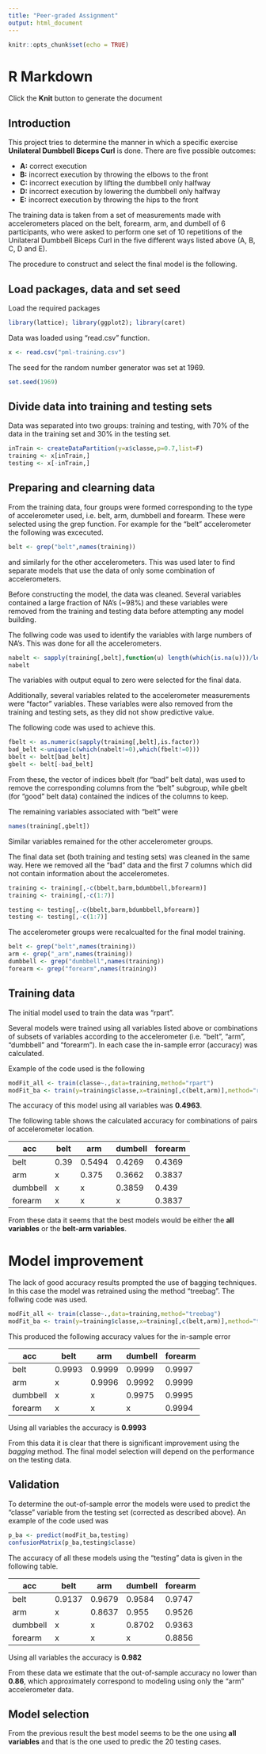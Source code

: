 ```yaml
---
title: "Peer-graded Assignment"
output: html_document
---
```


```r
knitr::opts_chunk$set(echo = TRUE)
```

# R Markdown
Click the **Knit** button to generate the document

[//]:This is an R Markdown document. Markdown is a simple formatting syntax for authoring HTML, PDF, and MS Word documents. For more details on using R Markdown see <http://rmarkdown.rstudio.com>.
[//]:When you click the **Knit** button a document will be generated that includes both content as well as the output of any embedded R code chunks within the document. 

## Introduction
This project tries to determine the manner in which a specific exercise **Unilateral Dumbbell Biceps Curl** is done. There are five possible outcomes:

* **A:** correct execution 
* **B:** incorrect execution by throwing the elbows to the front 
* **C:** incorrect execution by lifting the dumbbell only halfway 
* **D:** incorrect execution by lowering the dumbbell only halfway 
* **E:** incorrect execution by throwing the hips to the front

The training data is taken from a set of measurements made with accelerometers placed on the belt, forearm, arm, and dumbell of 6 participants, who were asked to perform one set of 10 repetitions of the Unilateral Dumbbell Biceps Curl in the five different ways listed above (A, B, C, D and E).

The procedure to construct and select the final model is the following.

## Load packages, data and set seed
Load the required packages
```r
library(lattice); library(ggplot2); library(caret)
```

Data was loaded using “read.csv” function.
```r
x <- read.csv("pml-training.csv")
```
The seed for the random number generator was set at 1969.
```r
set.seed(1969)
```

## Divide data into training and testing sets
Data was separated into two groups: training and testing, with 70% of the data in the training set and 30% in the testing set.
```r
inTrain <- createDataPartition(y=x$classe,p=0.7,list=F)
training <- x[inTrain,]
testing <- x[-inTrain,]
```

## Preparing and clearning data
From the training data, four groups were formed corresponding to the type of accelerometer used, i.e. belt, arm, dumbbell and forearm. These were selected using the grep function. For example for the "belt" accelerometer the following was excecuted.
```r
belt <- grep("belt",names(training))
```
and similarly for the other accelerometers. This was used later to find separate models that use the data of only some combination of accelerometers.

Before constructing the model, the data was cleaned. Several variables contained a large fraction of NA’s (~98%) and these variables were removed from the training and testing data before attempting any model building.

The follwing code was used to identify the variables with large numbers of NA's. This was done for all the accelerometers.
```r
nabelt <- sapply(training[,belt],function(u) length(which(is.na(u)))/length(u))
nabelt
```

The variables with output equal to zero were selected for the final data.

Additionally, several variables related to the accelerometer measurements were “factor” variables. These variables were also removed from the training and testing sets, as they did not show predictive value.

The following code was used to achieve this. 
```r
fbelt <- as.numeric(sapply(training[,belt],is.factor))
bad_belt <-unique(c(which(nabelt!=0),which(fbelt!=0)))
bbelt <- belt[bad_belt]
gbelt <- belt[-bad_belt]
```
From these, the vector of indices bbelt (for "bad" belt data), was used to remove the corresponding columns from the "belt" subgroup, while gbelt (for "good" belt data) contained the indices of the columns to keep.

The remaining variables associated with "belt" were
```r
names(training[,gbelt])
```
Similar variables remained for the other accelerometer groups.

The final data set (both training and testing sets) was cleaned in the same way. Here we removed all the "bad" data and the first 7 columns which did not contain information about the accelerometes.
```r
training <- training[,-c(bbelt,barm,bdumbbell,bforearm)]
training <- training[,-c(1:7)]

testing <- testing[,-c(bbelt,barm,bdumbbell,bforearm)]
testing <- testing[,-c(1:7)]

```
The accelerometer groups were recalcualted for the final model training.
```r
belt <- grep("belt",names(training))
arm <- grep("_arm",names(training))
dumbbell <- grep("dumbbell",names(training))
forearm <- grep("forearm",names(training))
```

## Training data
The initial model used to train the data was “rpart”. 

Several models were trained using all variables listed above or combinations of subsets of variables according to the accelerometer (i.e. “belt”, “arm”, “dumbbell” and “forearm”). In each case the in-sample error (accuracy) was calculated. 

Example of the code used is the following
```r
modFit_all <- train(classe~.,data=training,method="rpart")
modFit_ba <- train(y=training$classe,x=training[,c(belt,arm)],method="rpart")
```

The accuracy of this model using all variables was **0.4963**.

The following table shows the calculated accuracy for combinations of pairs of accelerometer location.

acc | belt  | arm | dumbell | forearm       
---- | ---- | ---- | ---- | ----
belt  | 0.39  | 0.5494 |0.4269 | 0.4369
arm  | x | 0.375 | 0.3662 | 0.3837
dumbbell | x | x | 0.3859 | 0.439
forearm | x | x | x | 0.3837

From these data it seems that the best models would be either the **all variables** or the **belt-arm variables**.

# Model improvement
The lack of good accuracy results prompted the use of bagging techniques. In this case the model was retrained using the method “treebag”. The follwing code was used.
```r
modFit_all <- train(classe~.,data=training,method="treebag")
modFit_ba <- train(y=training$classe,x=training[,c(belt,arm)],method="treebag")
```

This produced the following accuracy values for the in-sample error

acc | belt  | arm | dumbell | forearm       
---- | ---- | ---- | ---- | ----
belt  |0.9993 | 0.9999 | 0.9999 | 0.9997
arm  | x | 0.9996 | 0.9992 | 0.9999
dumbbell | x | x | 0.9975 | 0.9995
forearm | x | x | x | 0.9994

Using all variables the accuracy is **0.9993**

From this data it is clear that there is significant improvement using the *bagging* method. The final model selection will depend on the performance on the testing data.

## Validation
To determine the out-of-sample error the models were used to predict the "classe" variable from the testing set (corrected as described above). An example of the code used was
```r
p_ba <- predict(modFit_ba,testing)
confusionMatrix(p_ba,testing$classe)
```

The accuracy of all these models using the “testing” data is given in the following table.

acc | belt  | arm | dumbell | forearm       
---- | ---- | ---- | ---- | ----
belt  |0.9137 | 0.9679 | 0.9584 | 0.9747
arm  | x | 0.8637 | 0.955 | 0.9526
dumbbell | x | x | 0.8702 | 0.9363
forearm | x | x | x | 0.8856

Using all variables the accuracy is **0.982**

From these data we estimate that the out-of-sample accuracy no lower than **0.86**, which approximately correspond to modeling using only the “arm” accelerometer data.

## Model selection
From the previous result the best model seems to be the one using **all variables** and that is the one used to predic the 20 testing cases.
